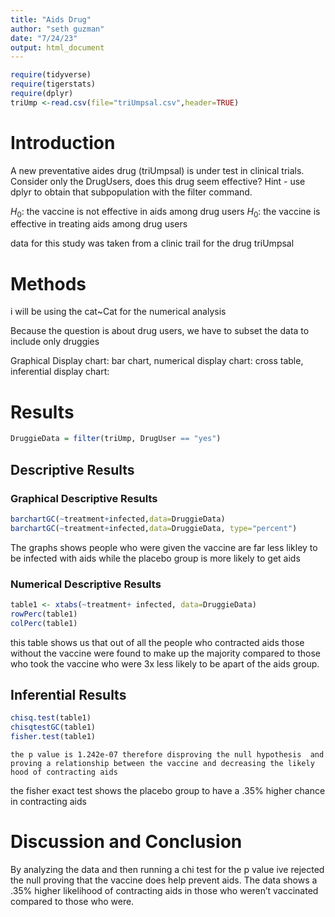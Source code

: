 ```yaml
---
title: "Aids Drug"
author: "seth guzman"
date: "7/24/23"
output: html_document
---
```


```r
require(tidyverse)
require(tigerstats)
require(dplyr)
triUmp <-read.csv(file="triUmpsal.csv",header=TRUE)
```

# Introduction

<!--In this section you explain what you are trying to show.  Where did the data come from?  What is the research or other question you are trying to answer?.  If you skimp in this section expect to be marked down in your grade. Paint a picture of the project a couple of paragraphs is expected!-->

A new  preventative aides drug (triUmpsal) is under test in clinical trials. Consider only the DrugUsers, does this drug seem effective?  Hint - use dplyr to obtain that subpopulation with the filter command.


$H_0$: the vaccine is not effective in aids among drug users
$H_0$: the vaccine is effective in treating aids among drug users

data for this study was taken from a clinic trail for the drug triUmpsal

# Methods

<!--Decide on your methods:  use "variable analysis" or other appropriate descriptors.  Make sure to choose at least one graphical method and at least one numerical method. Discuss what data manipulations may be needed for example subsetting or other binning procedures and what sort of graphical displays and inferential tools will be used!-->

i will be using the cat~Cat for the numerical analysis 

Because the question is about drug users, we have to subset the data to include only druggies

Graphical Display chart: bar chart, numerical display chart: cross table, inferential display chart:

# Results

<!--Divide this section into two sub-sections:  One for your descriptive  results and one for your inferential results.!-->


```r
DruggieData = filter(triUmp, DrugUser == "yes")
```


## Descriptive Results

### Graphical Descriptive Results

<!--Graphical results here.  Make sure to show your code.  Provide appropriate labels for axes, giving units if possible, and provide a good title for the graph, too.  Use the graphical results to describe the patterns if any that exist in the data as focused toward the research question. Bottom line is to explain the features of the graph that are relevant to conforming or departing to what is expected by your null hypothesis !-->

```r
barchartGC(~treatment+infected,data=DruggieData)
barchartGC(~treatment+infected,data=DruggieData, type="percent")

```
 
 
 The graphs shows people who were given the vaccine are far less likley to be infected with aids while the placebo group is more likely to get aids
 
 
### Numerical Descriptive Results

<!--Numerical results go here. Use the numerical results to describe the patterns if any that exist in the data as focused toward the research question!-->


```r
table1 <- xtabs(~treatment+ infected, data=DruggieData)
rowPerc(table1)
colPerc(table1)
```
this table shows us that out of all the people who contracted aids those without the vaccine were found to make up the majority compared to those who took the vaccine who were 3x less likely to be apart of the aids group.



## Inferential Results

<!--State hypothesis clearly.  Make sure your discussion of the inferential test covers all the aspects that the test output produces, such as test statistic, p-value etc.  Make a decision about the null hypothesis, explain the assumptions on which the selected test/procedure was based, and why the chosen procedure satisfys the assumptions and is appropriate to answer the research question!-->


```r
chisq.test(table1)
chisqtestGC(table1)
fisher.test(table1)
```

    the p value is 1.242e-07 therefore disproving the null hypothesis  and proving a relationship between the vaccine and decreasing the likely hood of contracting aids
    
  the fisher exact test shows the placebo group to have a .35% higher chance in contracting aids 
    
    
# Discussion and Conclusion

<!--Discussion and conclusion here.  If you found a relationship be sure to consider whether the relationship occurs because one of the variavbles causes the other, or whether they perhasps are related for some other reason.  Watch the chapter 6 videos from the GeorgeTown videos collection.!-->

By analyzing the data and then running a chi test for the p value ive rejected the null proving that the vaccine does help prevent aids. The data shows a .35% higher likelihood of contracting aids in those who weren't vaccinated compared to those who were.
